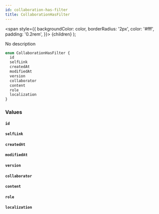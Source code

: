 ```yaml
---
id: collaboration-has-filter
title: CollaborationHasFilter
---
```


<span
style={{
      backgroundColor: color,
      borderRadius: '2px',
      color: '#fff',
      padding: '0.2rem',
    }}>
{children}
</span>
);

No description

```graphql
enum CollaborationHasFilter {
  id
  selfLink
  createdAt
  modifiedAt
  version
  collaborator
  content
  role
  localization
}
```

### Values

#### `id`

#### `selfLink`

#### `createdAt`

#### `modifiedAt`

#### `version`

#### `collaborator`

#### `content`

#### `role`

#### `localization`
